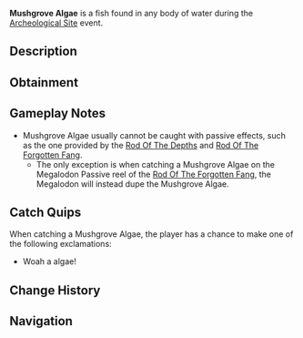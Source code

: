 {{FishInfobox
|image          = Mushgrove Algae.png
|rarity         = Limited
|event          = Archeological Site
|sea            = First Sea
|location       = Regionless
|sublocation    = 
|sources        = Fishing Rod
|nopassive      = 1
|radar_location = 
|xp             = 20
|weather        = 
|time           = 
|season         = 
|bait           = 
|base_weight    = 5
|base_value     = 50
|weight_range   = 2.5
|base_chance    = 40
|base_resil     = 100
}}
'''Mushgrove Algae''' is a {{Rarity|Limited}} fish found in any body of water during the [[Archeological Site]] event.

== Description ==
{{Description|A testament to the enduring beauty of nature.|Bestiary Entry}}

== Obtainment ==
{{Description|Mushgrove Algae thrives in the damp, shadowy waters of Mushgrove Swamps, a place where life persists even in the darkest corners...|Bestiary Hint}}
{{Fish Availability|
Mushgrove Swamp/Algae Hunt
|top_rods      = 
Krampus's Rod\346601.59\329242.91;
Magma Rod\336517.45\319663.81;
Plastic Rod\308194.3\292670.5;
Fast Rod\291728.74\371864.97;
Flimsy Rod\269150.45\437017.56;
Buddy Bond Rod\228791.1\326099.51;
Training Rod\232829.28\353508.62;
Fischer's Rod\256849.24\327415.7;
Free Spirit Rod\235012.53\168344.32;
Astralhook Rod\233144.48\318359.88;
Ethereal Prism Rod\232671.46\266131.2;
No-Life Rod\232338.52\182210.14;
Seraphic Rod\230060.74\181492.83;
Trident Rod\224933.68\161124.63;
Challenger's Rod\224629.94\180484.03;
Rod Of The Forgotten Fang\216842.75\165728.48;
Blazebringer Rod\209875.52\165137.19;
Rod Of The Exalted One\202727.84\144918.35;
Zeus Rod\197812.41\154904.36;
Rod Of The Depths\197520.33\150982.58;
Verdant Shear Rod\196748.67\155302.57;
Depthseeker Rod\180609.41\141690.97;
Avalanche Rod\179623.34\127391.55;
Volcanic Rod\174361.83\117653.46;
Steady Rod\91070.28\64648.43
|recommended   = Training Rod
}}

== Gameplay Notes ==
* Mushgrove Algae usually cannot be caught with passive effects, such as the one provided by the [[Rod Of The Depths]] and [[Rod Of The Forgotten Fang]].
** The only exception is when catching a Mushgrove Algae on the Megalodon Passive reel of the [[Rod Of The Forgotten Fang]], the Megalodon will instead dupe the Mushgrove Algae.

== Catch Quips ==
When catching a Mushgrove Algae, the player has a chance to make one of the following exclamations:
* Woah a algae!

== Change History ==
{{Change History|{{subst:Current Version}}}}

== Navigation ==
{{Fish Navbox|Archeological Site}}
